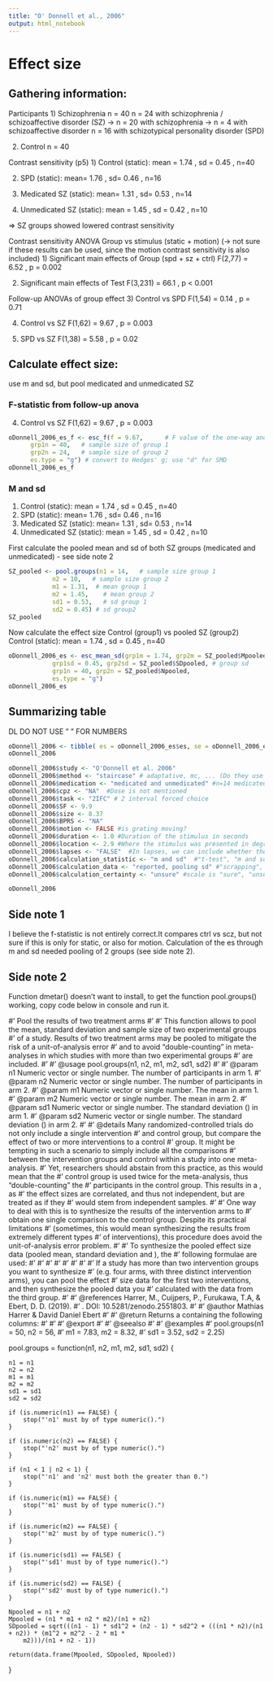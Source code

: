 ```yaml
---
title: "O' Donnell et al., 2006"
output: html_notebook
---
```


# Effect size

## Gathering information:

Participants
1)  Schizophrenia n = 40
n = 24 with schizophrenia / schizoaffective disorder (SZ) 
-> n = 20 with schizophrenia
-> n = 4 with schizoaffective disorder
n = 16 with schizotypical personality disorder (SPD)

2)  Control n = 40


Contrast sensitivity (p5)
1) Control (static): mean = 1.74 , sd = 0.45 , n=40

2)  SPD (static): mean= 1.76 , sd= 0.46 , n=16

3)  Medicated SZ (static): mean= 1.31 , sd= 0.53 , n=14

4)  Unmedicated SZ (static): mean = 1.45 , sd = 0.42 , n=10

=\> SZ groups showed lowered contrast sensitivity


Contrast sensitivity ANOVA Group vs stimulus (static + motion) (-\> not sure if these results can be used, since the motion contrast sensitivity is also included)
1) Significant main effects of Group (spd + sz + ctrl)
F(2,77) = 6.52 , p = 0.002

2)  Significant main effects of Test
F(3,231) = 66.1 , p \< 0.001


Follow-up ANOVAs of group effect
3) Control vs SPD F(1,54) = 0.14 , p = 0.71

4)  Control vs SZ F(1,62) = 9.67 , p = 0.003

5)  SPD vs SZ F(1,38) = 5.58 , p = 0.02

## Calculate effect size:
use m and sd, but pool medicated and unmedicated SZ

### F-statistic from follow-up anova
4)  Control vs SZ F(1,62) = 9.67 , p = 0.003
```r
oDonnell_2006_es_f <- esc_f(f = 9.67,      # F value of the one-way anova
      grp1n = 40,   # sample size of group 1 
      grp2n = 24,   # sample size of group 2
      es.type = "g") # convert to Hedges' g; use "d" for SMD
oDonnell_2006_es_f
```

### M and sd

1) Control (static): mean = 1.74 , sd = 0.45 , n=40
2)  SPD (static): mean= 1.76 , sd= 0.46 , n=16
3)  Medicated SZ (static): mean= 1.31 , sd= 0.53 , n=14
4)  Unmedicated SZ (static): mean = 1.45 , sd = 0.42 , n=10

First calculate the pooled mean and sd of both SZ groups (medicated and unmedicated) - see side note 2
```r
SZ_pooled <- pool.groups(n1 = 14,   # sample size group 1
            n2 = 10,   # sample size group 2
            m1 = 1.31,  # mean group 1
            m2 = 1.45,    # mean group 2
            sd1 = 0.53,   # sd group 1
            sd2 = 0.45) # sd group2 
SZ_pooled
```

Now calculate the effect size Control (group1) vs pooled SZ (group2)
Control (static): mean = 1.74 , sd = 0.45 , n=40
```r
oDonnell_2006_es <- esc_mean_sd(grp1m = 1.74, grp2m = SZ_pooled$Mpooled,  # group mean
            grp1sd = 0.45, grp2sd = SZ_pooled$SDpooled, # group sd
            grp1n = 40, grp2n = SZ_pooled$Npooled, 
            es.type = "g")
oDonnell_2006_es
```


## Summarizing table

DL DO NOT USE " " FOR NUMBERS  

```r
oDonnell_2006 <- tibble( es = oDonnell_2006_es$es, se = oDonnell_2006_es$se ) 
oDonnell_2006

oDonnell_2006$study <- "O'Donnell et al. 2006"
oDonnell_2006$method <- "staircase" # adaptative, mc, ... (Do they use a special method to display contrast?) 
oDonnell_2006$medication <- "medicated and unmedicated" #n=14 medicated, n=10 unmedicated
oDonnell_2006$cpz <- "NA"  #Dose is not mentioned
oDonnell_2006$task <- "2IFC" # 2 interval forced choice 
oDonnell_2006$SF <- 9.9
oDonnell_2006$size <- 8.37
oDonnell_2006$BPRS <- "NA"
oDonnell_2006$motion <- FALSE #is grating moving?
oDonnell_2006$duration <- 1.0 #Duration of the stimulus in seconds
oDonnell_2006$location <- 2.9 #Where the stimulus was presented in degrees of visual angle (fixation = 0)
oDonnell_2006$lapses <- "FALSE"  #In lapses, we can include whether they control for lapses (TRUE) or not (FALSE).
oDonnell_2006$calculation_statistic <- "m and sd"  #"t-test", "m and sd"
oDonnell_2006$calculation_data <- "reported, pooling sd" #"scrapping", "reported", "raw"
oDonnell_2006$calculation_certainty <- "unsure" #scale is "sure", "unsure", "very unsure"

oDonnell_2006
```

## Side note 1

I believe the f-statistic is not entirely correct.It compares ctrl vs scz, but not sure if this is only for static, or also for motion.
Calculation of the es through m and sd needed pooling of 2 groups (see side note 2).

## Side note 2
Function dmetar() doesn't want to install, to get the function pool.groups() working, copy code below in console and run it.

#' Pool the results of two treatment arms
#'
#' This function allows to pool the mean, standard deviation and sample size of two experimental groups
#' of a study. Results of two treatment arms may be pooled to mitigate the risk of a unit-of-analysis error
#' and to avoid "double-counting" in meta-analyses in which studies with more than two experimental groups
#' are included.
#'
#' @usage pool.groups(n1, n2, m1, m2, sd1, sd2)
#'
#' @param n1 Numeric vector or single number. The number of participants in arm 1.
#' @param n2 Numeric vector or single number. The number of participants in arm 2.
#' @param m1 Numeric vector or single number. The mean in arm 1.
#' @param m2 Numeric vector or single number. The mean in arm 2.
#' @param sd1 Numeric vector or single number. The standard deviation (\eqn{SD}) in arm 1.
#' @param sd2 Numeric vector or single number. The standard deviation (\eqn{SD}) in arm 2.
#'
#' @details Many randomized-controlled trials do not only include a single intervention
#' and control group, but compare the effect of two or more interventions to a control
#' group. It might be tempting in such a scenario to simply include all the comparisons
#' between the intervention groups and control within a study into one meta-analysis.
#' Yet, researchers should abstain from this practice, as this would mean that the
#' control group is used twice for the meta-analysis, thus “double-counting” the
#' participants in the control group. This results in a \strong{unit-of-analysis error}, as
#' the effect sizes are correlated, and thus not independent, but are treated as if they
#' would stem from independent samples.
#'
#' One way to deal with this is to synthesize the results of the intervention arms to
#' obtain one single comparison to the control group. Despite its practical limitations
#' (sometimes, this would mean synthesizing the results from extremely different types
#' of interventions), this procedure does avoid the unit-of-analysis error problem.
#'
#' To synthesize the pooled effect size data (pooled mean, standard deviation and \eqn{N}), the
#' following formulae are used:
#'
#'\deqn{N_{pooled}=N_1+N_2}
#'\deqn{M_{pooled}=\frac{N_1M_1+N_2M_2}{N_1+N_2}}
#'\deqn{SD_{pooled} = \sqrt{\frac{(N_1-1)SD^{2}_{1}+ (N_2-1)SD^{2}_{2}+\frac{N_1N_2}{N_1+N_2}(M^{2}_1+M^{2}_2-2M_1M_2)} {N_1+N_2-1}}}
#'
#' \strong{What should I do when a study has more than two intervention groups?}
#'
#' If a study has more than two intervention groups you want to synthesize
#' (e.g. four arms, with three distinct intervention arms), you can pool the effect
#' size data for the first two interventions, and then synthesize the pooled data you
#' calculated with the data from the third group.
#'
#' @references Harrer, M., Cuijpers, P., Furukawa, T.A, & Ebert, D. D. (2019).
#' \emph{Doing Meta-Analysis in R: A Hands-on Guide}. DOI: 10.5281/zenodo.2551803. \href{https://bookdown.org/MathiasHarrer/Doing_Meta_Analysis_in_R/i.html}{Chapter 13.9}
#'
#' @author Mathias Harrer & David Daniel Ebert
#'
#' @return Returns a \code{data.frame} containing the following columns:
#' \itemize{
#' \item \code{Mpooled}: The pooled mean of both groups
#' \item \code{SDpooled}: The pooled standard deviation of both groups
#' \item \code{Npooled}: The pooled number of participants of both groups
#' }
#'
#' @export
#'
#' @seealso \code{\link{se.from.p}}
#'
#' @examples
#' pool.groups(n1 = 50, n2 = 56,
#'     m1 = 7.83, m2 = 8.32,
#'     sd1 = 3.52, sd2 = 2.25)



pool.groups = function(n1, n2, m1, m2, sd1, sd2) {

    n1 = n1
    n2 = n2
    m1 = m1
    m2 = m2
    sd1 = sd1
    sd2 = sd2

    if (is.numeric(n1) == FALSE) {
        stop("'n1' must by of type numeric().")
    }

    if (is.numeric(n2) == FALSE) {
        stop("'n2' must by of type numeric().")
    }

    if (n1 < 1 | n2 < 1) {
        stop("'n1' and 'n2' must both the greater than 0.")
    }

    if (is.numeric(m1) == FALSE) {
        stop("'m1' must by of type numeric().")
    }

    if (is.numeric(m2) == FALSE) {
        stop("'m2' must by of type numeric().")
    }

    if (is.numeric(sd1) == FALSE) {
        stop("'sd1' must by of type numeric().")
    }

    if (is.numeric(sd2) == FALSE) {
        stop("'sd2' must by of type numeric().")
    }

    Npooled = n1 + n2
    Mpooled = (n1 * m1 + n2 * m2)/(n1 + n2)
    SDpooled = sqrt(((n1 - 1) * sd1^2 + (n2 - 1) * sd2^2 + (((n1 * n2)/(n1 + n2)) * (m1^2 + m2^2 - 2 * m1 *
        m2)))/(n1 + n2 - 1))

    return(data.frame(Mpooled, SDpooled, Npooled))
}
 
